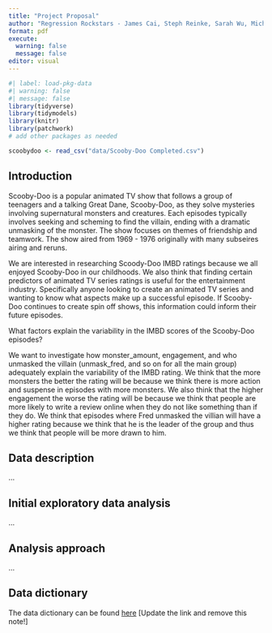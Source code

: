 ```yaml
---
title: "Project Proposal"
author: "Regression Rockstars - James Cai, Steph Reinke, Sarah Wu, Michael Zhou"
format: pdf
execute: 
  warning: false
  message: false
editor: visual
---
```


```r
#| label: load-pkg-data
#| warning: false
#| message: false
library(tidyverse)
library(tidymodels)
library(knitr) 
library(patchwork)
# add other packages as needed

scoobydoo <- read_csv("data/Scooby-Doo Completed.csv")
```

## Introduction

Scooby-Doo is a popular animated TV show that follows a group of teenagers and a talking Great Dane, Scooby-Doo, as they solve mysteries involving supernatural monsters and creatures. Each episodes typically involves seeking and scheming to find the villain, ending with a dramatic unmasking of the monster. The show focuses on themes of friendship and teamwork. The show aired from 1969 - 1976 originally with many subseires airing and reruns. 

We are interested in researching Scoody-Doo IMBD ratings because we all enjoyed Scooby-Doo in our childhoods. We also think that finding certain predictors of animated TV series ratings is useful for the entertainment industry. Specifically anyone looking to create an animated TV series and wanting to know what aspects make up a successful episode. If Scooby-Doo continues to create spin off shows, this information could inform their future episodes. 

What factors explain the variability in the IMBD scores of the Scooby-Doo episodes? 

We want to investigate how monster_amount, engagement, and who unmasked the villain (unmask_fred, and so on for all the main group) adequately explain the variability of the IMBD rating. We think that the more monsters the better the rating will be because we think there is more action and suspense in episodes with more monsters. We also think that the higher engagement the worse the rating will be because we think that people are more likely to write a review online when they do not like something than if they do. We think that episodes where Fred unmasked the villian will have a higher rating because we think that he is the leader of the group and thus we think that people will be more drawn to him.

## Data description

...

## Initial exploratory data analysis

...

## Analysis approach

...

## Data dictionary

The data dictionary can be found [here](ADD%20LINK!!!) \[Update the link and remove this note!\]
